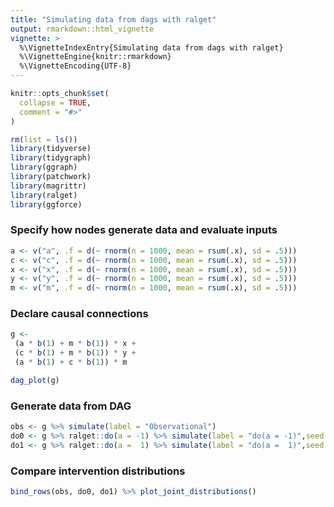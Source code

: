 ```yaml
---
title: "Simulating data from dags with ralget"
output: rmarkdown::html_vignette
vignette: >
  %\VignetteIndexEntry{Simulating data from dags with ralget}
  %\VignetteEngine{knitr::rmarkdown}
  %\VignetteEncoding{UTF-8}
---
```


```r
knitr::opts_chunk$set(
  collapse = TRUE,
  comment = "#>"
)
```

```r
rm(list = ls())
library(tidyverse)
library(tidygraph)
library(ggraph)
library(patchwork)
library(magrittr)
library(ralget)
library(ggforce)
```

### Specify how nodes generate data and evaluate inputs
```r
a <- v("a", .f = d(~ rnorm(n = 1000, mean = rsum(.x), sd = .5)))
c <- v("c", .f = d(~ rnorm(n = 1000, mean = rsum(.x), sd = .5)))
x <- v("x", .f = d(~ rnorm(n = 1000, mean = rsum(.x), sd = .5)))
y <- v("y", .f = d(~ rnorm(n = 1000, mean = rsum(.x), sd = .5)))
m <- v("m", .f = d(~ rnorm(n = 1000, mean = rsum(.x), sd = .5)))
```

### Declare causal connections
```r
g <-
 (a * b(1) + m * b(1)) * x +
 (c * b(1) + m * b(1)) * y +
 (a * b(1) + c * b(1)) * m

dag_plot(g)
```

### Generate data from DAG
```r
obs <- g %>% simulate(label = "Observational")
do0 <- g %>% ralget::do(a = -1) %>% simulate(label = "do(a = -1)",seed = 1)
do1 <- g %>% ralget::do(a =  1) %>% simulate(label = "do(a =  1)",seed = 1)
```

### Compare intervention distributions
```r
bind_rows(obs, do0, do1) %>% plot_joint_distributions()
```